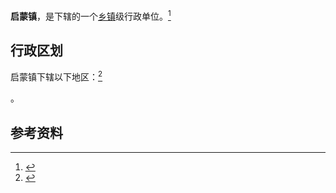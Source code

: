 {{中国乡级行政区|52/26/28/103/000}}

'''启蒙镇'''，是{{PRC admin/fullname|52/26/28/103/000|3}}下辖的一个[[乡镇|乡镇]]级行政单位。<ref>{{PRC admin/ref sgc|{{PRC admin/parent|52/26/28/103/000}}}}</ref>

== 行政区划 ==

启蒙镇下辖以下地区：<ref>{{PRC admin/ref sgc|52/26/28/103/000}}</ref>

{{PRC admin/children|52/26/28/103/000}}。

== 参考资料 ==

{{reflist}}

{{行政区划小作品}}
{{PRC admin/navcat|52/26/28/103/000}}